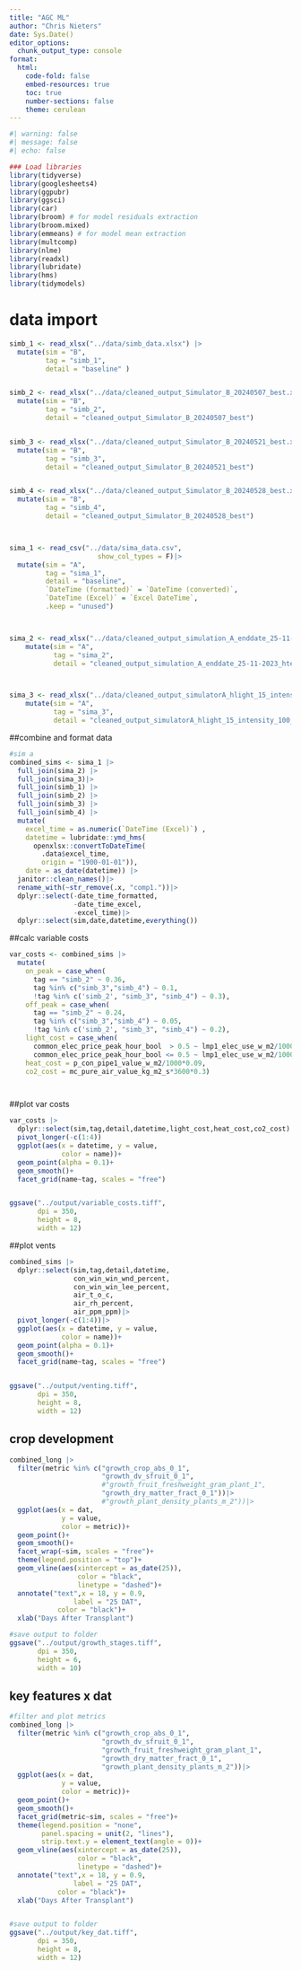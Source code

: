 ```yaml
---
title: "AGC ML"
author: "Chris Nieters"
date: Sys.Date()
editor_options:
  chunk_output_type: console
format:
  html:
    code-fold: false
    embed-resources: true
    toc: true
    number-sections: false
    theme: cerulean
---
```


```r
#| warning: false
#| message: false
#| echo: false

### Load libraries
library(tidyverse)
library(googlesheets4)
library(ggpubr)
library(ggsci)
library(car)
library(broom) # for model residuals extraction
library(broom.mixed)
library(emmeans) # for model mean extraction
library(multcomp)
library(nlme)
library(readxl)
library(lubridate)
library(hms)
library(tidymodels)


```

# data import
```r

simb_1 <- read_xlsx("../data/simb_data.xlsx") |>
  mutate(sim = "B",
         tag = "simb_1",
         detail = "baseline" )


simb_2 <- read_xlsx("../data/cleaned_output_Simulator_B_20240507_best.xlsx") |>
  mutate(sim = "B",
         tag = "simb_2",
         detail = "cleaned_output_Simulator_B_20240507_best")


simb_3 <- read_xlsx("../data/cleaned_output_Simulator_B_20240521_best.xlsx") |>
  mutate(sim = "B",
         tag = "simb_3",
         detail = "cleaned_output_Simulator_B_20240521_best")


simb_4 <- read_xlsx("../data/cleaned_output_Simulator_B_20240528_best.xlsx") |>
  mutate(sim = "B",
         tag = "simb_4",
         detail = "cleaned_output_Simulator_B_20240528_best")



sima_1 <- read_csv("../data/sima_data.csv",
                      show_col_types = F)|>
  mutate(sim = "A",
         tag = "sima_1",
         detail = "baseline",
         `DateTime (formatted)` = `DateTime (converted)`,
         `DateTime (Excel)` = `Excel DateTime`,
         .keep = "unused")



sima_2 <- read_xlsx("../data/cleaned_output_simulation_A_enddate_25-11-2023_htemp_12_voffset_6_intensity_150_hlight_16_CO2sp_500_density_20.xlsx")|>
    mutate(sim = "A",
           tag = "sima_2",
           detail = "cleaned_output_simulation_A_enddate_25-11-2023_htemp_12_voffset_6_intensity_150_hlight_16_CO2sp_500_density_20")



sima_3 <- read_xlsx("../data/cleaned_output_simulatorA_hlight_15_intensity_100_endTime_16_endDate_18-04-2023.xlsx")|>
    mutate(sim = "A",
           tag = "sima_3",
           detail = "cleaned_output_simulatorA_hlight_15_intensity_100_endTime_16_endDate_18-04-2023")

```

##combine and format data
```r

#sim a
combined_sims <- sima_1 |>
  full_join(sima_2) |>
  full_join(sima_3)|>
  full_join(simb_1) |>
  full_join(simb_2) |>
  full_join(simb_3) |>
  full_join(simb_4) |>
  mutate(
    excel_time = as.numeric(`DateTime (Excel)`) ,
    datetime = lubridate::ymd_hms(
      openxlsx::convertToDateTime(
        .data$excel_time,
        origin = "1900-01-01")),
    date = as_date(datetime)) |>
  janitor::clean_names()|>
  rename_with(~str_remove(.x, "comp1."))|>
  dplyr::select(-date_time_formatted,
                -date_time_excel,
                -excel_time)|>
  dplyr::select(sim,date,datetime,everything())


```


##calc variable costs
```r

var_costs <- combined_sims |>
  mutate(
    on_peak = case_when(
      tag == "simb_2" ~ 0.36,
      tag %in% c("simb_3","simb_4") ~ 0.1,
      !tag %in% c('simb_2', "simb_3", "simb_4") ~ 0.3),
    off_peak = case_when(
      tag == "simb_2" ~ 0.24,
      tag %in% c("simb_3","simb_4") ~ 0.05,
      !tag %in% c('simb_2', "simb_3", "simb_4") ~ 0.2),
    light_cost = case_when(
      common_elec_price_peak_hour_bool  > 0.5 ~ lmp1_elec_use_w_m2/1000*on_peak,
      common_elec_price_peak_hour_bool <= 0.5 ~ lmp1_elec_use_w_m2/1000*off_peak),
    heat_cost = p_con_pipe1_value_w_m2/1000*0.09,
    co2_cost = mc_pure_air_value_kg_m2_s*3600*0.3)




```


##plot var costs
```r


var_costs |>
  dplyr::select(sim,tag,detail,datetime,light_cost,heat_cost,co2_cost)|>
  pivot_longer(-c(1:4))
  ggplot(aes(x = datetime, y = value,
             color = name))+
  geom_point(alpha = 0.1)+
  geom_smooth()+
  facet_grid(name~tag, scales = "free")


ggsave("../output/variable_costs.tiff",
       dpi = 350,
       height = 8,
       width = 12)


```

##plot vents
```r


combined_sims |>
  dplyr::select(sim,tag,detail,datetime,
                con_win_win_wnd_percent,
                con_win_win_lee_percent,
                air_t_o_c,
                air_rh_percent,
                air_ppm_ppm)|>
  pivot_longer(-c(1:4))|>
  ggplot(aes(x = datetime, y = value,
             color = name))+
  geom_point(alpha = 0.1)+
  geom_smooth()+
  facet_grid(name~tag, scales = "free")


ggsave("../output/venting.tiff",
       dpi = 350,
       height = 8,
       width = 12)


```



## crop development
```r

combined_long |>
  filter(metric %in% c("growth_crop_abs_0_1",
                       "growth_dv_sfruit_0_1",
                       #"growth_fruit_freshweight_gram_plant_1",
                       "growth_dry_matter_fract_0_1"))|>
                       #"growth_plant_density_plants_m_2"))|>
  ggplot(aes(x = dat,
             y = value,
             color = metric))+
  geom_point()+
  geom_smooth()+
  facet_wrap(~sim, scales = "free")+
  theme(legend.position = "top")+
  geom_vline(aes(xintercept = as_date(25)),
                 color = "black",
                 linetype = "dashed")+
  annotate("text",x = 18, y = 0.9,
                label = "25 DAT",
            color = "black")+
  xlab("Days After Transplant")

#save output to folder
ggsave("../output/growth_stages.tiff",
       dpi = 350,
       height = 6,
       width = 10)


```

## key features x dat
```r


#filter and plot metrics
combined_long |>
  filter(metric %in% c("growth_crop_abs_0_1",
                       "growth_dv_sfruit_0_1",
                       "growth_fruit_freshweight_gram_plant_1",
                       "growth_dry_matter_fract_0_1",
                       "growth_plant_density_plants_m_2"))|>
  ggplot(aes(x = dat,
             y = value,
             color = metric))+
  geom_point()+
  geom_smooth()+
  facet_grid(metric~sim, scales = "free")+
  theme(legend.position = "none",
        panel.spacing = unit(2, "lines"),
        strip.text.y = element_text(angle = 0))+
  geom_vline(aes(xintercept = as_date(25)),
                 color = "black",
                 linetype = "dashed")+
  annotate("text",x = 18, y = 0.9,
                label = "25 DAT",
            color = "black")+
  xlab("Days After Transplant")


#save output to folder
ggsave("../output/key_dat.tiff",
       dpi = 350,
       height = 8,
       width = 12)


```
